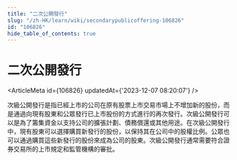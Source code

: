 ```yaml
---
title: "二次公開發行"
slug: "/zh-HK/learn/wiki/secondarypublicoffering-106826"
id: "106826"
hide_table_of_contents: true
---
```



# 二次公開發行

<ArticleMeta id={106826} updatedAt={'2023-12-07 08:20:07'} />
<div className='border-solid border-b border-t-0 my-4 border-[var(--ifm-color-gray-300)]' />

次級公開發行是指已經上市的公司在原有股票上市交易市場上不增加新的股份，而是通過向現有股東和公眾發行已上市股份的方式進行的再次發行。次級公開發行可以是為了籌集資金以支持公司的擴張計劃、債務償還或其他用途。在次級公開發行中，現有股東可以選擇購買新發行的股份，以保持其在公司中的股權比例。公眾也可以通過購買這些新發行的股份來成為公司的股東。次級公開發行通常需要符合證券交易所的上市規定和監管機構的審批。
